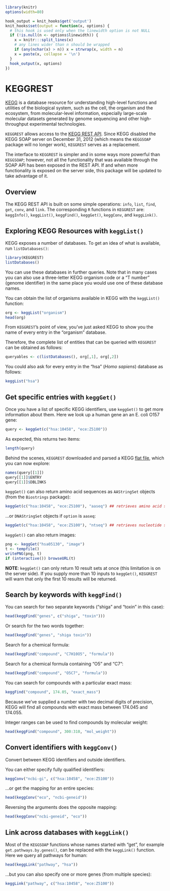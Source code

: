 <!--
%\VignetteEngine{knitr}
%\VignetteIndexEntry{Accessing the KEGG REST API}
-->


```r
library(knitr)
options(width=80)
```
```r
hook_output = knit_hooks$get('output')
knit_hooks$set(output = function(x, options) {
  # this hook is used only when the linewidth option is not NULL
  if (!is.null(n <- options$linewidth)) {
    x = knitr:::split_lines(x)
    # any lines wider than n should be wrapped
    if (any(nchar(x) > n)) x = strwrap(x, width = n)
    x = paste(x, collapse = '\n')
  }
  hook_output(x, options)
})
```

# KEGGREST

[KEGG](http://www.kegg.jp/kegg/)
is a database resource for understanding high-level functions
and utilities of the biological system, such as the cell, the organism
and the ecosystem, from molecular-level information, especially
large-scale molecular datasets generated by genome sequencing and
other high-throughput experimental technologies.

`KEGGREST` allows access to the
[KEGG REST API](http://www.kegg.jp/kegg/docs/keggapi.html). Since
KEGG disabled the KEGG SOAP server
on December 31, 2012 (which means the `KEGGSOAP` package will no
longer work), `KEGGREST` serves as a replacement.

The interface to `KEGGREST` is simpler and in some ways more
powerful than `KEGGSOAP`; however, not all the functionality
that was available through the SOAP API has been exposed
in the REST API. If and when more functionality is exposed
on the server side, this package will be updated to take
advantage of it.

## Overview

The KEGG REST API is built on some simple operations:
`info`, `list`, `find`, `get`, `conv`, and `link`.
The corresponding `R` functions in `KEGGREST` are:
`keggInfo()`, `keggList()`, `keggFind()`, `keggGet()`,
`keggConv`, and `keggLink()`.


## Exploring KEGG Resources with `keggList()`

KEGG exposes a number of databases. To get an idea of
what is available, run `listDatabases()`:

```r
library(KEGGREST)
listDatabases()
```
You can use these databases in further queries. Note that in many
cases you can also use a three-letter KEGG organism code or a 
"T number" (genome identifier) in the same place you would use 
one of these database names.

You can obtain the list of organisms available in KEGG with
the `keggList()` function:

```r
org <- keggList("organism")
head(org)
```

From `KEGGREST`'s point of view, you've just asked KEGG
to show you the name of every entry in the "organism" database.

Therefore, the complete list of entities that can be
queried with `KEGGREST` can be obtained as follows:

```r
queryables <- c(listDatabases(), org[,1], org[,2])
```

You could also ask for every entry in the "hsa" (_Homo sapiens_)
database as follows:

```r
keggList("hsa")
```

## Get specific entries with `keggGet()`

Once you have a list of specific KEGG identifiers, use
`keggGet()` to get more information about them. Here we look up
a human gene an an E. coli O157 gene:

```r
query <- keggGet(c("hsa:10458", "ece:Z5100"))
```

As expected, this returns two items:

```r
length(query)
```

Behind the scenes, `KEGGREST` downloaded and parsed a KEGG
[flat file](http://www.kegg.jp/kegg/rest/dbentry.html), which you
can now explore:

```r
names(query[[1]])
query[[1]]$ENTRY
query[[1]]$DBLINKS
```

`keggGet()` can also return amino acid sequences as `AAStringSet` objects
(from the `Biostrings` package):

```r
keggGet(c("hsa:10458", "ece:Z5100"), "aaseq") ## retrieves amino acid sequences
```

...or `DNAStringSet` objects if `option` is `aaseq`:

```r
keggGet(c("hsa:10458", "ece:Z5100"), "ntseq") ## retrieves nucleotide sequences
```



`keggGet()` can also return images:
```r
png <- keggGet("hsa05130", "image") 
t <- tempfile()
writePNG(png, t)
if (interactive()) browseURL(t)
```

__NOTE__: `keggGet()` can only return 10 result sets at once (this limitation
is on the server side). If you supply more than 10 inputs to `keggGet()`, 
`KEGGREST` will warn that only the first 10 results will be returned.

## Search by keywords with `keggFind()`

You can search for two separate keywords ("shiga" and "toxin" in this case):

```r
head(keggFind("genes", c("shiga", "toxin")))
```

Or search for the two words together:

```r
head(keggFind("genes", "shiga toxin"))
```

Search for a chemical formula:
```r
head(keggFind("compound", "C7H10O5", "formula"))
```
Search for a chemical formula containing "O5" and "C7":
```r
head(keggFind("compound", "O5C7", "formula"))
```

You can search for compounds with a particular exact mass:

```r
keggFind("compound", 174.05, "exact_mass")
```

Because we've supplied a number with two decimal digits of precision,
KEGG will find all compounds with exact mass between 174.045 and 174.055.

Integer ranges can be used to find compounds by molecular weight:

```r
head(keggFind("compound", 300:310, "mol_weight"))
```

## Convert identifiers with `keggConv()`

Convert between KEGG identifiers and outside identifiers.

You can either specify fully qualified identifiers:

```r
keggConv("ncbi-gi", c("hsa:10458", "ece:Z5100"))
```

...or get the mapping for an entire species:

```r
head(keggConv("eco", "ncbi-geneid"))
```

Reversing the arguments does the opposite mapping:

```r
head(keggConv("ncbi-geneid", "eco"))

```

## Link across databases with `keggLink()`

Most of the `KEGGSOAP` functions whose names started with
"get", for example `get.pathways.by.genes()`, can be replaced
with the `keggLink()` function. Here we query all pathways
for human:

```r
head(keggLink("pathway", "hsa"))
```

...but you can also specify one or more genes (from multiple species):
```r
keggLink("pathway", c("hsa:10458", "ece:Z5100"))
```
